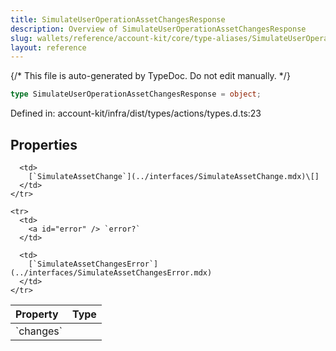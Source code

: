 ```yaml
---
title: SimulateUserOperationAssetChangesResponse
description: Overview of SimulateUserOperationAssetChangesResponse
slug: wallets/reference/account-kit/core/type-aliases/SimulateUserOperationAssetChangesResponse
layout: reference
---
```


{/* This file is auto-generated by TypeDoc. Do not edit manually. */}

```ts
type SimulateUserOperationAssetChangesResponse = object;
```

Defined in: account-kit/infra/dist/types/actions/types.d.ts:23

## Properties

<table>
  <thead>
    <tr>
      <th align="left">Property</th>
      <th align="left">Type</th>
    </tr>
  </thead>

  <tbody>
    <tr>
      <td>
        <a id="changes" /> `changes`
      </td>

      <td>
        [`SimulateAssetChange`](../interfaces/SimulateAssetChange.mdx)\[]
      </td>
    </tr>

    <tr>
      <td>
        <a id="error" /> `error?`
      </td>

      <td>
        [`SimulateAssetChangesError`](../interfaces/SimulateAssetChangesError.mdx)
      </td>
    </tr>

  </tbody>
</table>
